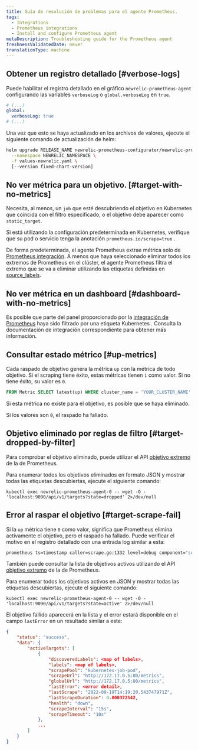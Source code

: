 ```yaml
---
title: Guía de resolución de problemas para el agente Prometheus.
tags:
  - Integrations
  - Prometheus integrations
  - Install and configure Prometheus agent
metaDescription: Troubleshooting guide for the Prometheus agent
freshnessValidatedDate: never
translationType: machine
---
```


## Obtener un registro detallado [#verbose-logs]

Puede habilitar el registro detallado en el gráfico `newrelic-prometheus-agent` configurando las variables `verboseLog` o `global.verboseLog` en `true`.

```yaml
# (...)
global:
  verboseLog: true
# (...)
```

Una vez que esto se haya actualizado en los archivos de valores, ejecute el siguiente comando de actualización de helm:

```bash
helm upgrade RELEASE_NAME newrelic-prometheus-configurator/newrelic-prometheus-agent \
  --namespace NEWRELIC_NAMESPACE \
  -f values-newrelic.yaml \
  [--version fixed-chart-version]
```

## No ver métrica para un objetivo. [#target-with-no-metrics]

Necesita, al menos, un `job` que esté descubriendo el objetivo en Kubernetes que coincida con el filtro especificado, o el objetivo debe aparecer como `static_target`.

Si está utilizando la configuración predeterminada en Kubernetes, verifique que su pod o servicio tenga la anotación `prometheus.io/scrape=true` .

De forma predeterminada, el agente Prometheus extrae métrica solo de [Prometheus integración](/docs/infrastructure/prometheus-integrations/integrations-list/integrations-list-intro). A menos que haya seleccionado eliminar todos los extremos de Prometheus en el clúster, el agente Prometheus filtra el extremo que se va a eliminar utilizando las etiquetas definidas en [source\_labels](https://github.com/newrelic/newrelic-prometheus-configurator/blob/main/charts/newrelic-prometheus-agent/values.yaml).

## No ver métrica en un dashboard [#dashboard-with-no-metrics]

Es posible que parte del panel proporcionado por la [integración de Prometheus](/docs/infrastructure/prometheus-integrations/integrations-list/integrations-list-intro) haya sido filtrado por una etiqueta Kubernetes . Consulta la documentación de integración correspondiente para obtener más información.

## Consultar estado métrico [#up-metrics]

Cada raspado de objetivo genera la métrica `up` con la métrica de todo objetivo. Si el scraping tiene éxito, estas métricas tienen `1` como valor. Si no tiene éxito, su valor es `0`.

```sql
FROM Metric SELECT latest(up) WHERE cluster_name = 'YOUR_CLUSTER_NAME' AND pod = 'TARGET_POD_NAME' TIMESERIES
```

Si esta métrica no existe para el objetivo, es posible que se haya eliminado.

Si los valores son `0`, el raspado ha fallado.

## Objetivo eliminado por reglas de filtro [#target-dropped-by-filter]

Para comprobar el objetivo eliminado, puede utilizar el API [objetivo extremo](https://prometheus.io/docs/prometheus/latest/querying/api/#targets) de la de Prometheus.

Para enumerar todos los objetivos eliminados en formato JSON y mostrar todas las etiquetas descubiertas, ejecute el siguiente comando:

```shell
kubectl exec newrelic-prometheus-agent-0 -- wget -O - 'localhost:9090/api/v1/targets?state=dropped' 2>/dev/null
```

## Error al raspar el objetivo [#target-scrape-fail]

Si la `up` métrica tiene `0` como valor, significa que Prometheus elimina activamente el objetivo, pero el raspado ha fallado. Puede verificar el motivo en el registro detallado con una entrada log similar a esta:

```bash
prometheus ts=timestamp caller=scrape.go:1332 level=debug component="scrape manager" scrape_pool=kubernetes-job-pod target=http://1.2.3.4:80/metrics msg="<error>" err="<error detail>"
```

También puede consultar la lista de objetivos activos utilizando el API [objetivo extremo](https://prometheus.io/docs/prometheus/latest/querying/api/#targets) de la de Prometheus.

Para enumerar todos los objetivos activos en JSON y mostrar todas las etiquetas descubiertas, ejecute el siguiente comando:

```shell
kubectl exec newrelic-prometheus-agent-0 -- wget -O - 'localhost:9090/api/v1/targets?state=active' 2>/dev/null
```

El objetivo fallido aparecerá en la lista y el error estará disponible en el campo `lastError` en un resultado similar a este:

```json
{
    "status": "success",
    "data": {
        "activeTargets": [
            {
                "discoveredLabels": <map of labels>,
                "labels": <map of labels>,
                "scrapePool": "kubernetes-job-pod",
                "scrapeUrl": "http://172.17.0.5:80/metrics",
                "globalUrl": "http://172.17.0.5:80/metrics",
                "lastError": <error detail>,
                "lastScrape": "2022-09-19T14:19:20.543747971Z",
                "lastScrapeDuration": 0.000372542,
                "health": "down",
                "scrapeInterval": "15s",
                "scrapeTimeout": "10s"
            },
            ...
        ]
    }
}
```